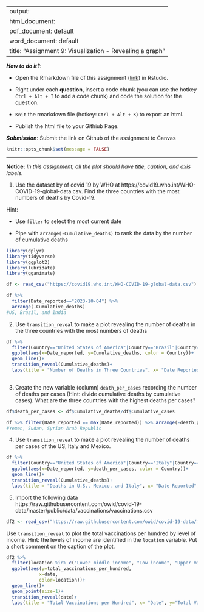 
---
output: 
  html_document:
  pdf_document: default
  word_document: default
title: "Assignment 9: Visualization - Revealing a graph"
---

***How to do it?***: 

- Open the Rmarkdown file of this assignment ([link](assignment9.Rmd)) in Rstudio. 

- Right under each **question**, insert  a code chunk (you can use the hotkey `Ctrl + Alt + I` to add a code chunk) and code the solution for the question. 

- `Knit` the rmarkdown file (hotkey: `Ctrl + Alt + K`) to export an html.  

-  Publish the html file to your Githiub Page. 

***Submission***: Submit the link on Github of the assignment to Canvas

```r
knitr::opts_chunk$set(message = FALSE)
```


-------

**Notice:** *In this assignment, all the plot should have title, caption, and axis labels. *

1. Use the dataset by of covid 19 by WHO at https://covid19.who.int/WHO-COVID-19-global-data.csv. Find the three countries with the most numbers of deaths by Covid-19. 

Hint: 

-  Use `filter` to select the most current date 

-  Pipe with `arrange(-Cumulative_deaths)` to rank the data by the number of cumulative deaths

```r
library(dplyr)
library(tidyverse)
library(ggplot2)
library(lubridate)
library(gganimate)

df <- read_csv("https://covid19.who.int/WHO-COVID-19-global-data.csv")

df %>% 
  filter(Date_reported=="2023-10-04") %>% 
  arrange(-Cumulative_deaths)
#US, Brazil, and India
```

2. Use `transition_reveal` to make a plot revealing the number of deaths in the three countries with the most numbers of deaths

```r
df %>% 
  filter(Country=="United States of America"|Country=="Brazil"|Country=="India") %>% 
  ggplot(aes(x=Date_reported, y=Cumulative_deaths, color = Country))+
  geom_line()+
  transition_reveal(Cumulative_deaths)+
  labs(title = "Number of Deaths in Three Countries", x= "Date Reported", y="Cumulative Deaths", caption = "Number of deaths in the three countries")
  
```

3. Create the new variable (column) `death_per_cases` recording the number of deaths per cases (Hint: divide cumulative deaths by cumulative cases).  What are the three countries with the highest deaths per cases? 

```r
df$death_per_cases <- df$Cumulative_deaths/df$Cumulative_cases

df %>% filter(Date_reported == max(Date_reported)) %>% arrange(-death_per_cases) %>% top_n(3,death_per_cases)
#Yemen, Sudan, Syrian Arab Republic
```

4. Use `transition_reveal` to make a plot revealing the number of deaths per cases of the US, Italy and Mexico. 

```r
df %>% 
  filter(Country=="United States of America"|Country=="Italy"|Country=="Mexico") %>% 
  ggplot(aes(x=Date_reported, y=death_per_cases, color = Country))+
  geom_line()+
  transition_reveal(Cumulative_deaths)+
  labs(title = "Deaths in U.S., Mexico, and Italy", x= "Date Reported", y="Deaths per Cases", caption = "Deaths per cases in U.S., Mexico, and Italy")
```

5. Import the following data https://raw.githubusercontent.com/owid/covid-19-data/master/public/data/vaccinations/vaccinations.csv

```r
df2 <- read_csv("https://raw.githubusercontent.com/owid/covid-19-data/master/public/data/vaccinations/vaccinations.csv")
```
                      
Use `transition_reveal` to plot the total vaccinations per hundred by level of income. Hint: the levels of income are identified in the `location` variable. Put a short comment on the caption of the plot. 

```r
df2 %>% 
  filter(location %in% c("Lower middle income", "Low income", "Upper middle income")) %>% 
  ggplot(aes(y=total_vaccinations_per_hundred,
            x=date,
            color=location))+ 
  geom_line()+
  geom_point(size=1)+
  transition_reveal(date)+
  labs(title = "Total Vaccinations per Hundred", x= "Date", y="Total Vaccinations (per Hundred)", caption = 'Total vaccinations per hundred by level of income')
```

